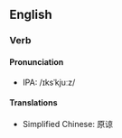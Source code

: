 == English ==

=== Verb ===

==== Pronunciation ====

* IPA: /ɪksˈkjuːz/

==== Translations ====

* Simplified Chinese: 原谅